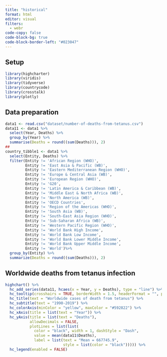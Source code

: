 ```yaml
---
title: "historical"
format: html
editor: visual
filters:
  - webr
code-copy: false
code-block-bg: true
code-block-border-left: "#023047"
---
```


## Setup

```r
library(highcharter) 
library(viridis) 
library(tidyverse) 
library(countrycode) 
library(crosstalk) 
library(plotly) 
```

## Data preparation

```r


data1 <- read.csv("dataset/number-of-deaths-from-tetanus.csv")
data11 <- data1 %>%
  select(Year, Deaths) %>%
  group_by(Year) %>%
  summarise(Deaths = round((sum(Deaths))), 2)
##
country_tibble1 <- data1 %>%
  select(Entity, Deaths) %>%
  filter(Entity != 'African Region (WHO)',
         Entity != 'East Asia & Pacific (WB)',
         Entity != 'Eastern Mediterranean Region (WHO)',
         Entity != 'Europe & Central Asia (WB)',
         Entity != 'European Region (WHO)',
         Entity != 'G20',
         Entity != 'Latin America & Caribbean (WB)',
         Entity != 'Middle East & North Africa (WB)',
         Entity != 'North America (WB)',
         Entity != 'OECD Countries',
         Entity != 'Region of the Americas (WHO)',
         Entity != 'South Asia (WB)',
         Entity != 'South-East Asia Region (WHO)',
         Entity != 'Sub-Saharan Africa (WB)',
         Entity != 'Western Pacific Region (WHO)',
         Entity != 'World Bank High Income',
         Entity != 'World Bank Low Income',
         Entity != 'World Bank Lower Middle Income',
         Entity != 'World Bank Upper Middle Income',
         Entity != 'World')%>%
  group_by(Entity) %>%
  summarize(Deaths = round((sum(Deaths))), 2) 

```

## Worldwide deaths from tetanus infection

```r
highchart() %>% 
  hc_add_series(data11, hcaes(x = Year, y = Deaths), type = "line") %>%
  hc_tooltip(crosshairs = TRUE, borderWidth = 1.5, headerFormat = "", pointFormat = paste("Year: <b>{point.x}</b> <br> Deaths: <b>{point.y}</b>")) %>%
  hc_title(text = "Worldwide cases of death from tetanus") %>% 
  hc_subtitle(text = "1990-2019") %>%
  hc_colorAxis(minColor = "yellow", maxColor = "#592822") %>%
  hc_xAxis(title = list(text = "Year")) %>%
  hc_yAxis(title = list(text = "Deaths"),
           allowDecimals = FALSE,
           plotLines = list(list(
             color = "black", width = 1, dashStyle = "Dash", 
             value = mean(data11$Deaths),
             label = list(text = "Mean = 667745.9", 
                          style = list(color = "black"))))) %>%
  hc_legend(enabled = FALSE) 
```

